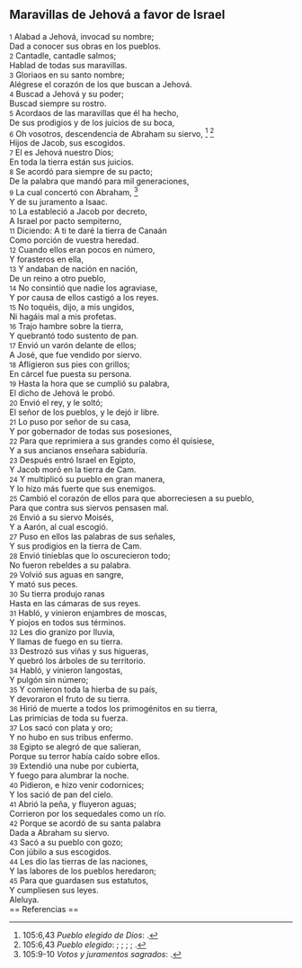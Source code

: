 == Maravillas de Jehová a favor de Israel ==

{{anchor|1}} <small>1</small> Alabad a Jehová, invocad su nombre;<br>
Dad a conocer sus obras en los pueblos.<br>
{{anchor|2}} <small>2</small> Cantadle, cantadle salmos;<br>
Hablad de todas sus maravillas.<br>
{{anchor|3}} <small>3</small> Gloriaos en su santo nombre;<br>
Alégrese el corazón de los que buscan a Jehová.<br>
{{anchor|4}} <small>4</small> Buscad a Jehová y su poder;<br>
Buscad siempre su rostro.<br>
{{anchor|5}} <small>5</small> Acordaos de las maravillas que él ha hecho,<br>
De sus prodigios y de los juicios de su boca,<br>
{{anchor|6}} <small>6</small> Oh vosotros, descendencia de Abraham su siervo, <ref>105:6,43 ''Pueblo elegido de Dios'': {{lib|LU|96|5|6}}.</ref> <ref>105:6,43 ''Pueblo elegido'': {{lib|LU|121|2|8}}; {{lib|LU|93|5|1}}; {{lib|LU|96|2|3}}; {{lib|LU|97|10|1}}; {{lib|LU|97|4|2}}.</ref><br>
Hijos de Jacob, sus escogidos.<br>
{{anchor|7}} <small>7</small> El es Jehová nuestro Dios;<br>
En toda la tierra están sus juicios.<br>
{{anchor|8}} <small>8</small> Se acordó para siempre de su pacto;<br>
De la palabra que mandó para mil generaciones,<br>
{{anchor|9}} <small>9</small> La cual concertó con Abraham, <ref>105:9-10 ''Votos y juramentos sagrados'': {{lib|LU|87|6|9}}.</ref><br>
Y de su juramento a Isaac.<br>
{{anchor|10}} <small>10</small> La estableció a Jacob por decreto,<br>
A Israel por pacto sempiterno,<br>
{{anchor|11}} <small>11</small> Diciendo: A ti te daré la tierra de Canaán<br>
Como porción de vuestra heredad.<br>
{{anchor|12}} <small>12</small> Cuando ellos eran pocos en número,<br>
Y forasteros en ella,<br>
{{anchor|13}} <small>13</small> Y andaban de nación en nación,<br>
De un reino a otro pueblo,<br>
{{anchor|14}} <small>14</small> No consintió que nadie los agraviase,<br>
Y por causa de ellos castigó a los reyes.<br>
{{anchor|15}} <small>15</small> No toquéis, dijo, a mis ungidos,<br>
Ni hagáis mal a mis profetas.<br>
{{anchor|16}} <small>16</small> Trajo hambre sobre la tierra,<br>
Y quebrantó todo sustento de pan.<br>
{{anchor|17}} <small>17</small> Envió un varón delante de ellos;<br>
A José, que fue vendido por siervo.<br>
{{anchor|18}} <small>18</small> Afligieron sus pies con grillos;<br>
En cárcel fue puesta su persona.<br>
{{anchor|19}} <small>19</small> Hasta la hora que se cumplió su palabra,<br>
El dicho de Jehová le probó.<br>
{{anchor|20}} <small>20</small> Envió el rey, y le soltó;<br>
El señor de los pueblos, y le dejó ir libre.<br>
{{anchor|21}} <small>21</small> Lo puso por señor de su casa,<br>
Y por gobernador de todas sus posesiones,<br>
{{anchor|22}} <small>22</small> Para que reprimiera a sus grandes como él quisiese,<br>
Y a sus ancianos enseñara sabiduría.<br>
{{anchor|23}} <small>23</small> Después entró Israel en Egipto,<br>
Y Jacob moró en la tierra de Cam.<br>
{{anchor|24}} <small>24</small> Y multiplicó su pueblo en gran manera,<br>
Y lo hizo más fuerte que sus enemigos.<br>
{{anchor|25}} <small>25</small> Cambió el corazón de ellos para que aborreciesen a su pueblo,<br>
Para que contra sus siervos pensasen mal.<br>
{{anchor|26}} <small>26</small> Envió a su siervo Moisés,<br>
Y a Aarón, al cual escogió.<br>
{{anchor|27}} <small>27</small> Puso en ellos las palabras de sus señales,<br>
Y sus prodigios en la tierra de Cam.<br>
{{anchor|28}} <small>28</small> Envió tinieblas que lo oscurecieron todo;<br>
No fueron rebeldes a su palabra.<br>
{{anchor|29}} <small>29</small> Volvió sus aguas en sangre,<br>
Y mató sus peces.<br>
{{anchor|30}} <small>30</small> Su tierra produjo ranas<br>
Hasta en las cámaras de sus reyes.<br>
{{anchor|31}} <small>31</small> Habló, y vinieron enjambres de moscas,<br>
Y piojos en todos sus términos.<br>
{{anchor|32}} <small>32</small> Les dio granizo por lluvia,<br>
Y llamas de fuego en su tierra.<br>
{{anchor|33}} <small>33</small> Destrozó sus viñas y sus higueras,<br>
Y quebró los árboles de su territorio.<br>
{{anchor|34}} <small>34</small> Habló, y vinieron langostas,<br>
Y pulgón sin número;<br>
{{anchor|35}} <small>35</small> Y comieron toda la hierba de su país,<br>
Y devoraron el fruto de su tierra.<br>
{{anchor|36}} <small>36</small> Hirió de muerte a todos los primogénitos en su tierra,<br>
Las primicias de toda su fuerza.<br>
{{anchor|37}} <small>37</small> Los sacó con plata y oro;<br>
Y no hubo en sus tribus enfermo.<br>
{{anchor|38}} <small>38</small> Egipto se alegró de que salieran,<br>
Porque su terror había caído sobre ellos.<br>
{{anchor|39}} <small>39</small> Extendió una nube por cubierta,<br>
Y fuego para alumbrar la noche.<br>
{{anchor|40}} <small>40</small> Pidieron, e hizo venir codornices;<br>
Y los sació de pan del cielo.<br>
{{anchor|41}} <small>41</small> Abrió la peña, y fluyeron aguas;<br>
Corrieron por los sequedales como un río.<br>
{{anchor|42}} <small>42</small> Porque se acordó de su santa palabra<br>
Dada a Abraham su siervo.<br>
{{anchor|43}} <small>43</small> Sacó a su pueblo con gozo;<br>
Con júbilo a sus escogidos.<br>
{{anchor|44}} <small>44</small> Les dio las tierras de las naciones,<br>
Y las labores de los pueblos heredaron;<br>
{{anchor|45}} <small>45</small> Para que guardasen sus estatutos,<br>
Y cumpliesen sus leyes.<br>
Aleluya.<br>
== Referencias ==

<references />

